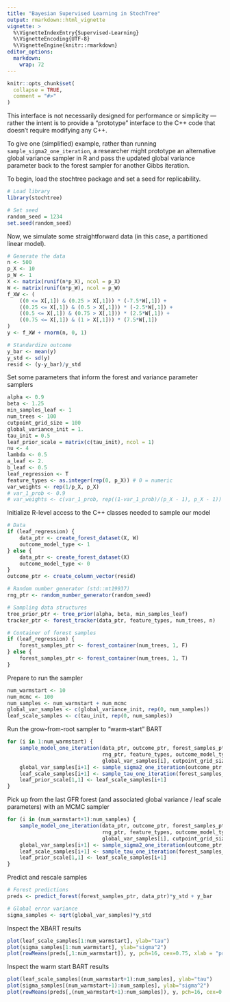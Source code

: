 ```yaml
---
title: "Bayesian Supervised Learning in StochTree"
output: rmarkdown::html_vignette
vignette: >
  %\VignetteIndexEntry{Supervised-Learning}
  %\VignetteEncoding{UTF-8}
  %\VignetteEngine{knitr::rmarkdown}
editor_options: 
  markdown: 
    wrap: 72
---
```


```r
knitr::opts_chunk$set(
  collapse = TRUE,
  comment = "#>"
)
```

This interface is not necessarily designed for performance or simplicity
--- rather the intent is to provide a "prototype" interface to the C++
code that doesn't require modifying any C++.

To give one (simplified) example, rather than running
`sample_sigma2_one_iteration`, a researcher might prototype an
alternative global variance sampler in R and pass the updated global
variance parameter back to the forest sampler for another Gibbs
iteration.

To begin, load the stochtree package and set a seed for replicability.

```r
# Load library
library(stochtree)

# Set seed
random_seed = 1234
set.seed(random_seed)
```

Now, we simulate some straightforward data (in this case, a partitioned
linear model).

```r
# Generate the data
n <- 500
p_X <- 10
p_W <- 1
X <- matrix(runif(n*p_X), ncol = p_X)
W <- matrix(runif(n*p_W), ncol = p_W)
f_XW <- (
    ((0 <= X[,1]) & (0.25 > X[,1])) * (-7.5*W[,1]) + 
    ((0.25 <= X[,1]) & (0.5 > X[,1])) * (-2.5*W[,1]) + 
    ((0.5 <= X[,1]) & (0.75 > X[,1])) * (2.5*W[,1]) + 
    ((0.75 <= X[,1]) & (1 > X[,1])) * (7.5*W[,1])
)
y <- f_XW + rnorm(n, 0, 1)

# Standardize outcome
y_bar <- mean(y)
y_std <- sd(y)
resid <- (y-y_bar)/y_std
```

Set some parameters that inform the forest and variance parameter
samplers

```r
alpha <- 0.9
beta <- 1.25
min_samples_leaf <- 1
num_trees <- 100
cutpoint_grid_size = 100
global_variance_init = 1.
tau_init = 0.5
leaf_prior_scale = matrix(c(tau_init), ncol = 1)
nu <- 4
lambda <- 0.5
a_leaf <- 2.
b_leaf <- 0.5
leaf_regression <- T
feature_types <- as.integer(rep(0, p_X)) # 0 = numeric
var_weights <- rep(1/p_X, p_X)
# var_1_prob <- 0.9
# var_weights <- c(var_1_prob, rep((1-var_1_prob)/(p_X - 1), p_X - 1))
```

Initialize R-level access to the C++ classes needed to sample our model

```r
# Data
if (leaf_regression) {
    data_ptr <- create_forest_dataset(X, W)
    outcome_model_type <- 1
} else {
    data_ptr <- create_forest_dataset(X)
    outcome_model_type <- 0
}
outcome_ptr <- create_column_vector(resid)

# Random number generator (std::mt19937)
rng_ptr <- random_number_generator(random_seed)

# Sampling data structures
tree_prior_ptr <- tree_prior(alpha, beta, min_samples_leaf)
tracker_ptr <- forest_tracker(data_ptr, feature_types, num_trees, n)

# Container of forest samples
if (leaf_regression) {
    forest_samples_ptr <- forest_container(num_trees, 1, F)
} else {
    forest_samples_ptr <- forest_container(num_trees, 1, T)
}
```

Prepare to run the sampler

```r
num_warmstart <- 10
num_mcmc <- 100
num_samples <- num_warmstart + num_mcmc
global_var_samples <- c(global_variance_init, rep(0, num_samples))
leaf_scale_samples <- c(tau_init, rep(0, num_samples))
```

Run the grow-from-root sampler to "warm-start" BART

```r
for (i in 1:num_warmstart) {
    sample_model_one_iteration(data_ptr, outcome_ptr, forest_samples_ptr, tracker_ptr, tree_prior_ptr,
                               rng_ptr, feature_types, outcome_model_type, leaf_prior_scale, var_weights,
                               global_var_samples[i], cutpoint_grid_size, gfr = T)
    global_var_samples[i+1] <- sample_sigma2_one_iteration(outcome_ptr, rng_ptr, nu, lambda)
    leaf_scale_samples[i+1] <- sample_tau_one_iteration(forest_samples_ptr, rng_ptr, a_leaf, b_leaf, i-1)
    leaf_prior_scale[1,1] <- leaf_scale_samples[i+1]
}
```

Pick up from the last GFR forest (and associated global variance / leaf
scale parameters) with an MCMC sampler

```r
for (i in (num_warmstart+1):num_samples) {
    sample_model_one_iteration(data_ptr, outcome_ptr, forest_samples_ptr, tracker_ptr, tree_prior_ptr, 
                               rng_ptr, feature_types, outcome_model_type, leaf_prior_scale, var_weights, 
                               global_var_samples[i], cutpoint_grid_size, gfr = F)
    global_var_samples[i+1] <- sample_sigma2_one_iteration(outcome_ptr, rng_ptr, nu, lambda)
    leaf_scale_samples[i+1] <- sample_tau_one_iteration(forest_samples_ptr, rng_ptr, a_leaf, b_leaf, i-1)
    leaf_prior_scale[1,1] <- leaf_scale_samples[i+1]
}
```

Predict and rescale samples

```r
# Forest predictions
preds <- predict_forest(forest_samples_ptr, data_ptr)*y_std + y_bar

# Global error variance
sigma_samples <- sqrt(global_var_samples)*y_std
```

Inspect the XBART results

```r
plot(leaf_scale_samples[1:num_warmstart], ylab="tau")
plot(sigma_samples[1:num_warmstart], ylab="sigma^2")
plot(rowMeans(preds[,1:num_warmstart]), y, pch=16, cex=0.75, xlab = "pred", ylab = "actual"); abline(0,1,col="red",lty=2,lwd=2.5)
```

Inspect the warm start BART results

```r
plot(leaf_scale_samples[(num_warmstart+1):num_samples], ylab="tau")
plot(sigma_samples[(num_warmstart+1):num_samples], ylab="sigma^2")
plot(rowMeans(preds[,(num_warmstart+1):num_samples]), y, pch=16, cex=0.75, xlab = "pred", ylab = "actual"); abline(0,1,col="red",lty=2,lwd=2.5)
```
